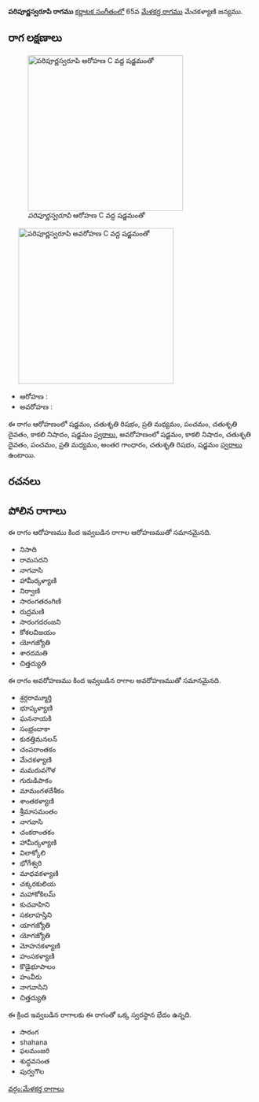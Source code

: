 {{Infobox ragam
	| name          	= పరిపూర్ణస్వరూపి
	| synonym	    	= 
	| mela          	= 
	| chakra        	= 
	| janaka        	= 
	| type          	= షడవ-సంపూర్ణ
	| arohanam      	= {{svaraC|S|R2|M2|P|D2|N3|S'}} 
	| avarohanam    	= {{svaraC|S'|N3|D2|P|M2|G3|R2|S}}
	| jeeva         	=
	| chhaya        	=
	| nyasa         	=
	| vishesha      	= 
	| equivalent  		= 
}}
{{కర్ణాటక సంగీత రాగాలు}}
'''పరిపూర్ణస్వరూపి రాగము''' [[కర్ణాటక సంగీతం]]లో 65వ [[మేళకర్త రాగము]] మేచకళ్యాణి జన్యము. 


==రాగ లక్షణాలు==
[[Image:paripurnasvarupi_ar_kb2wiki.png|thumb|right|316px|''పరిపూర్ణస్వరూపి'' ఆరోహణ C వద్ద షడ్జమంతో]]
	[[Image:paripurnasvarupi_av_kb2wiki.png|thumb|right|316px|''పరిపూర్ణస్వరూపి'' అవరోహణ C వద్ద షడ్జమంతో]]

* ఆరోహణ : {{svaraC|S|R2|M2|P|D2|N3|S'}} 
* అవరోహణ : {{svaraC|S'|N3|D2|P|M2|G3|R2|S}}

ఈ రాగం ఆరోహణంలో షడ్జమం, చతుశృతి రిషభం, ప్రతి మధ్యమం, పంచమం, చతుశృతి దైవతం, కాకలి  నిషాదం, షడ్జమం [[స్వరాలు]], అవరోహణంలో షడ్జమం, కాకలి  నిషాదం, చతుశృతి దైవతం, పంచమం, ప్రతి మధ్యమం, అంతర గాంధారం, చతుశృతి రిషభం, షడ్జమం [[స్వరాలు]] ఉంటాయి.

==రచనలు==



==పోలిన రాగాలు==
ఈ రాగం ఆరోహణము కింద ఇవ్వబడిన రాగాల ఆరోహణముతో సమానమైనది.
* నిసాది
* రామసదని
* నాగవాసి
*  హామీర్కళ్యాణి
* నిర్వాణి
* సారంగతరంగిణి
* రుద్రమణి
* సారంగదరంజని
* కోశలవిజయం
* యోగజ్యోతి
* శారదమతి
* చిత్తద్యుతి

ఈ రాగం అవరోహణము కింద ఇవ్వబడిన రాగాల అవరోహణముతో సమానమైనది.
* శ్రర్గరామ్మూర్తి
* భూప్కళ్యాణి
* ఘననాయకి
* సంభ్రందాకా
* కురత్తిమనలన్
* చంపరాంతకం
* మేచకళ్యాణి
* మమరువగౌళ
* గురుడిపాకం
* మామంగళదేశీకం
* శాంతకళ్యాణి
* శ్రీమాసమంతం
* నాగవాసి
* చంకరాంతకం
*  హామీర్కళ్యాణి
* విలాక్కోలి
* భోగేశ్వరి
* మాధవకళ్యాణి
*  చక్కరకులియ
* మహాకోకిలమ్
* కుచవాహిని
* సకలాహస్తిని
* యాగజ్యోతి
* యోగజ్యోతి
*  మోహనకళ్యాణి
* హంసకళ్యాణి
* కొడైభూపాలం
* హంవీరు
* నాగవాసిని
* చిత్తద్యుతి

ఈ క్రింద ఇవ్వబడిన రాగాలకు ఈ రాగంతో ఒక్క స్వరస్థాన భేదం ఉన్నది.
* సారంగ
* shahana
* ఫలమంజరి
*  శుద్ధవసంత
* పుర్వగౌల



[[వర్గం:మేళకర్త రాగాలు]]